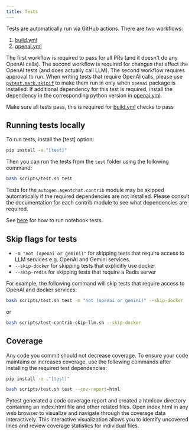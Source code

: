 ```yaml
---
title: Tests
---
```


Tests are automatically run via GitHub actions. There are two workflows:

1. [build.yml](https://github.com/ag2ai/ag2/blob/main/.github/workflows/build.yml)
1. [openai.yml](https://github.com/ag2ai/ag2/blob/main/.github/workflows/openai.yml)

The first workflow is required to pass for all PRs (and it doesn't do any OpenAI calls). The second workflow is required for changes that affect the OpenAI tests (and does actually call LLM). The second workflow requires approval to run. When writing tests that require OpenAI calls, please use [`pytest.mark.skipif`](https://github.com/ag2ai/ag2/blob/b1adac515931bf236ac59224269eeec683a162ba/test/oai/test_client.py#L19) to make them run in only when `openai` package is installed. If additional dependency for this test is required, install the dependency in the corresponding python version in [openai.yml](https://github.com/ag2ai/ag2/blob/main/.github/workflows/openai.yml).

Make sure all tests pass, this is required for [build.yml](https://github.com/ag2ai/ag2/blob/main/.github/workflows/build.yml) checks to pass

## Running tests locally

To run tests, install the [test] option:

```bash
pip install -e."[test]"
```

Then you can run the tests from the `test` folder using the following command:

```bash
bash scripts/test.sh test
```

Tests for the `autogen.agentchat.contrib` module may be skipped automatically if the
required dependencies are not installed. Please consult the documentation for
each contrib module to see what dependencies are required.

See [here](https://github.com/ag2ai/ag2/blob/main/notebook/contributing.md#testing) for how to run notebook tests.

## Skip flags for tests

- `-m "not (openai or gemini)"` for skipping tests that require access to LLM services e.g. OpenAI and Gemini services.
- `--skip-docker` for skipping tests that explicitly use docker
- `--skip-redis` for skipping tests that require a Redis server

For example, the following command will skip tests that require access to
OpenAI and docker services:

```bash
bash scripts/test.sh test -m "not (openai or gemini)" --skip-docker
```

or

```bash
bash scripts/test-contrib-skip-llm.sh --skip-docker
```

## Coverage

Any code you commit should not decrease coverage. To ensure your code maintains or increases coverage, use the following commands after installing the required test dependencies:

```bash
pip install -e ."[test]"

bash scripts/test.sh test --cov-report=html
```

Pytest generated a code coverage report and created a htmlcov directory containing an index.html file and other related files. Open index.html in any web browser to visualize and navigate through the coverage data interactively. This interactive visualization allows you to identify uncovered lines and review coverage statistics for individual files.
